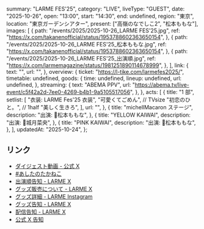   summary: "LARME FES'25",
  category: "LIVE",
  liveType: "GUEST",
  date: "2025-10-26",
  open: "13:00",
  start: "14:30",
  end: undefined,
  region: "東京",
  location: "東京ガーデンシアター",
  present: ["高嶺のなでしこ2", "松本ももな"],
  images: [
    {
      path: "/events/2025/2025-10-26_LARME FES'25.jpg",
      ref: "https://x.com/takanenofficial/status/1953788602363650154",
    },
    {
      path: "/events/2025/2025-10-26_LARME FES'25_松本ももな.jpg",
      ref: "https://x.com/takanenofficial/status/1953788602363650154",
    },
    {
      path: "/events/2025/2025-10-26_LARME FES'25_出演順.jpg",
      ref: "https://x.com/larmemagazine/status/1981251890114678999",
    },
  ],
  link: {
    text: "",
    url: "",
  },
  overview: {
    ticket: "https://l-tike.com/larmefes2025/",
    timetable: undefined,
    goods: {
      time: undefined,
      lineup: undefined,
      url: undefined,
    },
    streaming: {
      text: "ABEMA PPV",
      url: "https://abema.tv/live-event/c5f42a2d-7ee0-4269-b4b1-9a5105517056",
    },
  },
  acts: [
    {
      title: "1 部",
      setlist: [
        "衣装: LARME Fes'25 衣装",
        "可愛くてごめん", // TVsize
        "初恋のひと。", // 1half
        "美しく生きろ",
      ],
      url: "",
    },
    {
      title: "michellMacaron ステージ",
      description: "出演: 🎀松本ももな",
    },
    {
      title: "YELLOW KAIWAI",
      description: "出演: 💛城月菜央",
    },
    {
      title: "PINK KAIWAI",
      description: "出演: 🎀松本ももな",
    },
  ],
  updatedAt: "2025-10-24",
};

## リンク

- [ダイジェスト動画 - 公式 X](https://x.com/takanenofficial/status/1982337793469665629)
- [#あしたのたかねこ](https://x.com/takanenofficial/status/1982073460470993071)
- [出演順告知 - LARME X](https://x.com/larmemagazine/status/1981251890114678999)
- [グッズ販売について - LARME X](https://x.com/larmemagazine/status/1979145080993661280)
- [グッズ詳細 - LARME Instagram](https://www.instagram.com/p/DPtPDlvkmi_)
- [グッズ告知 - LARME X](https://x.com/larmemagazine/status/1977338129725182389)
- [配信告知 - LARME X](https://x.com/larmemagazine/status/1977208348463579632)
- [公式 X 告知](https://x.com/takanenofficial/status/1953788602363650154)
